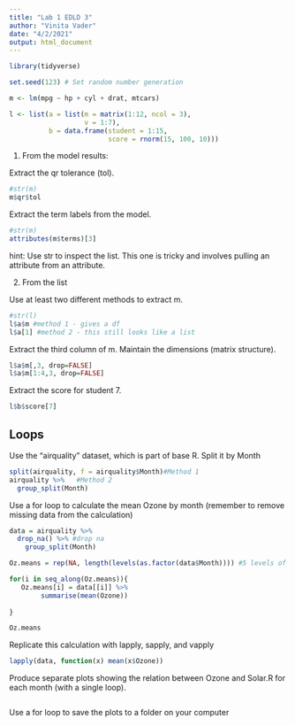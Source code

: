 ```yaml
---
title: "Lab 1 EDLD 3"
author: "Vinita Vader"
date: "4/2/2021"
output: html_document
---
```


```r
library(tidyverse)
```

```r
set.seed(123) # Set random number generation

m <- lm(mpg ~ hp + cyl + drat, mtcars)

l <- list(a = list(m = matrix(1:12, ncol = 3),
              	   v = 1:7),
          b = data.frame(student = 1:15,
                         score = rnorm(15, 100, 10)))
```
1. From the model results:

Extract the qr tolerance (tol).
```r
#str(m)
m$qr$tol
```

Extract the term labels from the model.
```r
#str(m)
attributes(m$terms)[3]
```

hint: Use str to inspect the list. This one is tricky and involves pulling an attribute from an attribute.

2. From the list

Use at least two different methods to extract m.
```r
#str(l)
l$a$m #method 1 - gives a df
l$a[1] #method 2 - this still looks like a list

```

Extract the third column of m. Maintain the dimensions (matrix structure).
```r
l$a$m[,3, drop=FALSE]
l$a$m[1:4,3, drop=FALSE]
```


Extract the score for student 7.
```r
l$b$score[7]
```

## Loops
Use the “airquality” dataset, which is part of base R. Split it by Month
```r
split(airquality, f = airquality$Month)#Method 1
airquality %>%   #Method 2
  group_split(Month)
```

Use a for loop to calculate the mean Ozone by month (remember to remove missing data from the calculation)
```r

data = airquality %>%
  drop_na() %>% #drop na 
    group_split(Month)

Oz.means = rep(NA, length(levels(as.factor(data$Month)))) #5 levels of Month, hence vector of 5 open spots to be filled

for(i in seq_along(Oz.means)){
   Oz.means[i] = data[[i]] %>% 
        summarise(mean(Ozone))
    
}

Oz.means
```


Replicate this calculation with lapply, sapply, and vapply
```r
lapply(data, function(x) mean(x$Ozone))

```



Produce separate plots showing the relation between Ozone and Solar.R for each month (with a single loop).
```r

```



Use a for loop to save the plots to a folder on your computer
```r

```


